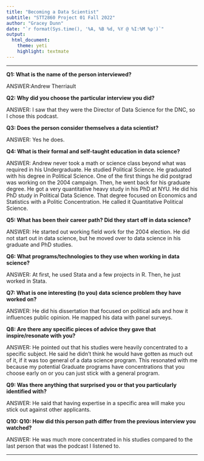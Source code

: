```yaml
---
title: "Becoming a Data Scientist"
subtitle: "STT2860 Project 01 Fall 2022"
author: "Gracey Dunn"
date: "`r format(Sys.time(), '%A, %B %d, %Y @ %I:%M %p')`"
output: 
  html_document: 
    theme: yeti
    highlight: textmate
---
```

<hr>

**Q1: What is the name of the person interviewed?**

ANSWER:Andrew Therriault

**Q2: Why did you choose the particular interview you did?**

ANSWER: I saw that they were the Director of Data Science for the DNC, so I chose this podcast.

**Q3: Does the person consider themselves a data scientist?**

ANSWER: Yes he does.

**Q4: What is their formal and self-taught education in data science?**

ANSWER: Andrew never took a math or science class beyond what was required in his Undergraduate. He studied Political Science. He graduated with his degree in Political Science. One of the first things he did postgrad was working on the 2004 campaign. Then, he went back for his graduate degree. He got a very quantitative heavy study in his PhD at NYU. He did his PhD study in Political Data Science. That degree focused on Economics and Statistics with a Politic Concentration. He called it Quantitative Political Science.

**Q5: What has been their career path? Did they start off in data science?**

ANSWER: He started out working field work for the 2004 election. He did not start out in data science, but he moved over to data science in his graduate and PhD studies.

**Q6: What programs/technologies to they use when working in data science?**

ANSWER: At first, he used Stata and a few projects in R. Then, he just worked in Stata.

**Q7: What is one interesting (to you) data science problem they have worked on?**

ANSWER: He did his dissertation that focused on political ads and how it influences public opinion. He mapped his data with panel surveys.

**Q8: Are there any specific pieces of advice they gave that inspire/resonate with you?**

ANSWER: He pointed out that his studies were heavily concentrated to a specific subject. He said he didn't think he would have gotten as much out of it, if it was too general of a data science program. This resonated with me because my potential Graduate programs have concentrations that you choose early on or you can just stick with a general program.

**Q9: Was there anything that surprised you or that you particularly identified with?**

ANSWER: He said that having expertise in a specific area will make you stick out against other applicants.

**Q10: Q10: How did this person path differ from the previous interview you watched?**

ANSWER: He was much more concentrated in his studies compared to the last person that was the podcast I listened to.

<hr>

